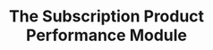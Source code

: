 ---
title: "The Subscription Product Performance Module"
sidebarTitle: "Subscriptions -> Product Performance"
icon: 'repeat'
---